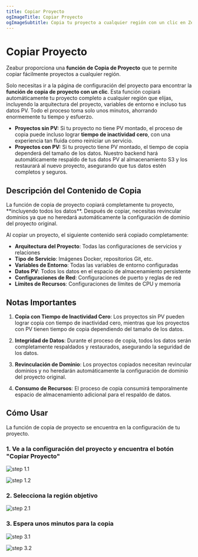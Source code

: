 ```yaml
---
title: Copiar Proyecto
ogImageTitle: Copiar Proyecto
ogImageSubtitle: Copia tu proyecto a cualquier región con un clic en Zeabur
---
```



# Copiar Proyecto

Zeabur proporciona una **función de Copia de Proyecto** que te permite copiar fácilmente proyectos a cualquier región.

Solo necesitas ir a la página de configuración del proyecto para encontrar la **función de copia de proyecto con un clic**. Esta función copiará automáticamente tu proyecto completo a cualquier región que elijas, incluyendo la arquitectura del proyecto, variables de entorno e incluso tus datos PV. Todo el proceso toma solo unos minutos, ahorrando enormemente tu tiempo y esfuerzo.

- **Proyectos sin PV:** Si tu proyecto no tiene PV montado, el proceso de copia puede incluso lograr **tiempo de inactividad cero**, con una experiencia tan fluida como reiniciar un servicio.
- **Proyectos con PV:** Si tu proyecto tiene PV montado, el tiempo de copia dependerá del tamaño de los datos. Nuestro backend hará automáticamente respaldo de tus datos PV al almacenamiento S3 y los restaurará al nuevo proyecto, asegurando que tus datos estén completos y seguros.

## Descripción del Contenido de Copia

<Callout>
    La función de copia de proyecto copiará completamente tu proyecto, **incluyendo todos los datos**. Después de copiar, necesitas revincular dominios ya que no heredará automáticamente la configuración de dominio del proyecto original.
</Callout>

Al copiar un proyecto, el siguiente contenido será copiado completamente:
- **Arquitectura del Proyecto**: Todas las configuraciones de servicios y relaciones
- **Tipo de Servicio**: Imágenes Docker, repositorios Git, etc.
- **Variables de Entorno**: Todas las variables de entorno configuradas
- **Datos PV**: Todos los datos en el espacio de almacenamiento persistente
- **Configuraciones de Red**: Configuraciones de puerto y reglas de red
- **Límites de Recursos**: Configuraciones de límites de CPU y memoria

## Notas Importantes

1. **Copia con Tiempo de Inactividad Cero**: Los proyectos sin PV pueden lograr copia con tiempo de inactividad cero, mientras que los proyectos con PV tienen tiempo de copia dependiendo del tamaño de los datos.

2. **Integridad de Datos**: Durante el proceso de copia, todos los datos serán completamente respaldados y restaurados, asegurando la seguridad de los datos.

3. **Revinculación de Dominio**: Los proyectos copiados necesitan revincular dominios y no heredarán automáticamente la configuración de dominio del proyecto original.

4. **Consumo de Recursos**: El proceso de copia consumirá temporalmente espacio de almacenamiento adicional para el respaldo de datos.

## Cómo Usar

La función de copia de proyecto se encuentra en la configuración de tu proyecto.

### 1. Ve a la configuración del proyecto y encuentra el botón "Copiar Proyecto"

![step 1.1](https://cdn.zeabur.com/clone-project/step-1.1.png)

![step 1.2](https://cdn.zeabur.com/clone-project/step-1.2.png)

### 2. Selecciona la región objetivo

![step 2.1](https://cdn.zeabur.com/clone-project/step-2.1.png)

### 3. Espera unos minutos para la copia

![step 3.1](https://cdn.zeabur.com/clone-project/step-3.1.png)

![step 3.2](https://cdn.zeabur.com/clone-project/step-3.2.png)